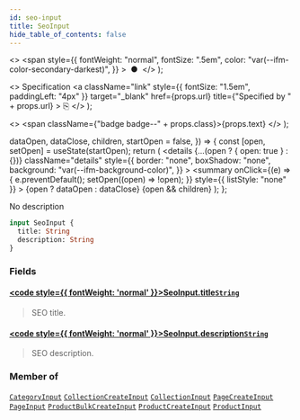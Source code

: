 ```yaml
---
id: seo-input
title: SeoInput
hide_table_of_contents: false
---
```


  <>
    <span
      style={{
        fontWeight: "normal",
        fontSize: ".5em",
        color: "var(--ifm-color-secondary-darkest)",
      }}
    >
      &nbsp;●&nbsp;
    </span>
  </>
);

  <>
    Specification
    <a
      className="link"
      style={{ fontSize: "1.5em", paddingLeft: "4px" }}
      target="\_blank"
      href={props.url}
      title={"Specified by " + props.url}
    >
      ⎘
    </a>
  </>
);

  <>
    <span className={"badge badge--" + props.class}>{props.text}</span>
  </>
);


  dataOpen,
  dataClose,
  children,
  startOpen = false,
}) => {
  const [open, setOpen] = useState(startOpen);
  return (
    <details
      {...(open ? { open: true } : {})}
      className="details"
      style={{
        border: "none",
        boxShadow: "none",
        background: "var(--ifm-background-color)",
      }}
    >
      <summary
        onClick={(e) => {
          e.preventDefault();
          setOpen((open) => !open);
        }}
        style={{ listStyle: "none" }}
      >
        {open ? dataOpen : dataClose}
      </summary>
      {open && children}
    </details>
  );
};

No description

```graphql
input SeoInput {
  title: String
  description: String
}
```

### Fields

#### [<code style={{ fontWeight: 'normal' }}>SeoInput.<b>title</b></code>](#)<Bullet />[`String`](../../../api-storefront/miscellaneous/scalars/string) <Badge class="secondary" text="scalar"/>

> SEO title.

#### [<code style={{ fontWeight: 'normal' }}>SeoInput.<b>description</b></code>](#)<Bullet />[`String`](../../../api-storefront/miscellaneous/scalars/string) <Badge class="secondary" text="scalar"/>

> SEO description.

### Member of

[`CategoryInput`](../../../api-storefront/products/inputs/category-input) <Badge class="secondary" text="input"/><Bullet />[`CollectionCreateInput`](../../../api-storefront/products/inputs/collection-create-input) <Badge class="secondary" text="input"/><Bullet />[`CollectionInput`](../../../api-storefront/products/inputs/collection-input) <Badge class="secondary" text="input"/><Bullet />[`PageCreateInput`](../../../api-storefront/pages/inputs/page-create-input) <Badge class="secondary" text="input"/><Bullet />[`PageInput`](../../../api-storefront/pages/inputs/page-input) <Badge class="secondary" text="input"/><Bullet />[`ProductBulkCreateInput`](../../../api-storefront/products/inputs/product-bulk-create-input) <Badge class="secondary" text="input"/><Bullet />[`ProductCreateInput`](../../../api-storefront/products/inputs/product-create-input) <Badge class="secondary" text="input"/><Bullet />[`ProductInput`](../../../api-storefront/products/inputs/product-input) <Badge class="secondary" text="input"/>
